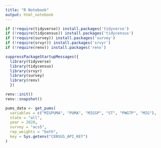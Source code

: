 ```yaml
---
title: "R Notebook"
output: html_notebook
---
```

```r
if (!require(tidyverse)) install.packages('tidyverse')
if (!require(tidycensus)) install.packages('tidycensus')
if (!require(survey)) install.packages('survey')
if (!require(srvyr)) install.packages('srvyr')
if (!require(renv)) install.packages('renv')

suppressPackageStartupMessages({
  library(tidyverse)
  library(tidycensus)
  library(srvyr)
  library(survey)
  library(renv)
  })
```

```r
renv::init()
renv::snapshot()
```

```r
pums_data <- get_pums(
  variables = c("MIGPUMA", "PUMA", "MIGSP", "ST", "PWGTP", "MIG"),
  state = "all",
  year = 2020,
  survey = "acs5",
  rep_weights = "both",
  key = Sys.getenv("CENSUS_API_KEY")
)
```